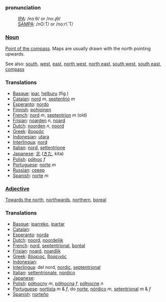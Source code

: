===pronunciation===
:[[International Phonetic Alphabet|IPA]]: /nɔːθ/ or /noːɻθ/
:[[SAMPA]]: /nO:T/ or /no:r\`T/

===[[Noun]]===

[[Point of the compass]]. Maps are usually drawn with the north pointing upwards.

See also: [[south]], [[west]], [[east]], [[north west]], [[north east]], [[south west]], [[south east]], [[compass]]

===Translations===
*[[Basque]]: [[ipar]], [[helburu]] (fig.)
*[[Catalan]]: [[nord]] ''m'', [[septentrió]] ''m''
*[[Esperanto]]: [[nordo]]
*[[Finnish]]: [[pohjoinen]]
*[[French]]: [[nord]] ''m'', [[septentrion]] ''m'' (old)
*[[Frisian]]: [[noarden]] ''n'', [[noard]]
*[[Dutch]]: [[noorden]] ''n'', [[noord]]
*[[Greek]]: [[βορράς]]
*[[Indonesian]]: [[utara]]
*[[Interlingua]]: [[nord]]
*[[Italian]]: [[nord]], [[settentrione]]
*[[Japanese]]: [[北]] ([[きた]], kita)
*[[Polish]]: [[północ]] ''f''
*[[Portuguese]]: [[norte]] ''m''
*[[Russian]]: [[север]]
*[[Spanish]]: [[norte]] ''m''

===[[Adjective]]===

[[Towards the north]], [[northwards]], [[northern]], [[boreal]]

===Translations===
*[[Basque]]: [[iparreko]], [[ipartar]]
*[[Catalan]]: [[]]
*[[Esperanto]]: [[norda]]
*[[Dutch]]: [[noord]], [[noordelijk]]
*[[French]]: [[nord]], [[septentrional]], [[boréal]]
*[[Frisian]]: [[noard]], [[noardlik]]
*[[Greek]]: [[βόρειος]], [[βορεινός]]
*[[Indonesian]]: [[]]
*[[Interlingua]]: del nord, [[nordic]], [[septentrional]]
*[[Italian]]: [[settentrionale]], [[nordico]]
*[[Japanese]]: [[]]
*[[Polish]]: [[północny]] ''m'', [[północna]] ''f'', [[północne]] ''n''
*[[Portuguese]]: [[nortista]] ''m'' & ''f'', do [[norte]], [[nórdico]] ''m'', [[setentrional]] ''m'' & ''f''
*[[Spanish]]: [[norteño]]
